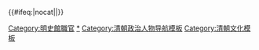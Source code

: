 {{Navbox 
|name = 清朝明史館職官
|title = [[清朝]][[明史館]]職官（[[1645年]]－[[1789年]]）
|titlestyle = background-color: #F2DE79;
|state = {{{state<includeonly>|collapsed</includeonly>}}}
|style = width: 100%; text-align: center;
|bodyclass = hlist
|groupstyle = text-align: center; background-color: #F2DE79;
|liststyle = text-align: center;

|group1 = [[監理]]
|list1 = [[和碩莊親王]][[允祿]]

|group2 = 歷任[[總裁]]
|list2 = [[张廷玉|張廷玉]]{{to}}[[朱軾|朱　軾]]{{to}}[[蔣廷錫]]{{to}}[[徐元夢]]{{to}}[[鄂爾奇]]{{to}}[[吳襄 (清朝)|吳　襄]]{{to}}[[完顏留保|留　保]]{{to}}[[胡煦|胡　煦]]{{to}}[[覺羅逢泰]]

|group3 = [[纂修官]]
|list3 = 
* [[孫嘉淦]]
* [[喬世臣]]
* [[汪由敦]]
* [[楊椿 (康熙進士)|楊　椿]]
* [[鄭江|鄭　江]]
* [[彭廷訓]]
* [[胡宗緒]]
* [[陶貞一]]
* [[蔣繼軾]]
* [[陸奎勳]]
* [[梅瑴成]]
* [[楊爾德]]
* [[閆圻|閆　圻]]
* [[姚之駰]]
* [[吳啟昆]]
* [[韓孝基]]
* [[馮汝軾]]
* [[吳麟|吳　麟]]
* [[藍千秋]]
* [[唐繼祖]]
* [[吳龍應]]
* [[王葉滋]]
* [[姚焜|姚　焜]]
* [[金門詔]]
* [[萬邦榮]]

|group4 = [[提調官]]
|list4 =
* [[覺羅吳拜]]
* [[伊爾敦]]
* [[春山|春　山]]
* [[春臺|春　臺]]
* [[汪國弼]]
* [[世祿|世　祿]]
* [[竇啓瑛|竇啟瑛]]
* [[劉嵩齡]]
* [[朱良裘]]

|group5 = [[收掌官]]
|list5 =
* [[佟世德]]
* [[石海|石　海]]
* [[覺羅彰古禮]]
* [[鄂禮善]]
* [[佟鏞|佟　鏞]]
* [[伊希德]]
* [[圖敏|圖　敏]]
* [[朝奇|朝　奇]]
* [[覺羅懷玉]]
* [[六格|六　格]]
* [[七十六]]
* [[索銘|索　銘]]
* [[多紳|多　紳]]

|group6 = [[繕寫官]]
|list6 =
* [[韓彥曾]]
* [[吳自高]]
* [[杜昌丁]]
* [[姚士塖]]
* [[李廷益]]
* [[朱瑄|朱　瑄]]
* [[戴大欽]]
* [[焦作新]]
* [[曹江|曹　江]]
* [[方南灂]]
* [[呂萬年]]
* [[黃鏞|黃　鏞]]
* [[羅德齡]]
* [[張曰謨]]
* [[朱溎臣]]
* [[金帶|金　帶]]
* [[羅溶|羅　溶]]
* [[王是荷]]
* [[錢毓崧]]
* [[何津|何　津]]
* [[謝沛生]]
* [[金元霖]]
* [[葛舜有]]
* [[馬士憲]]
* [[汪連芳]]
* [[陳墀|陳　墀]]
* [[呂春|呂　春]]
* [[畢大書]]
* [[馮大績]]
* [[王紹曾]]
* [[范尚仁]]
* [[童秉德]]
* [[甯玠|甯　玠]]
* [[沈彝|沈　彝]]
* [[金鼎|金　鼎]]
* [[張沅|張　沅]]
* [[張景琦]]
* [[陳書|陳　書]]
* [[于世寧]]
* [[徐璋|徐　璋]]

|group7 = [[校對官]]
|list7 =
* [[陳大受]]
* [[陳浩|陳　浩]]
* [[呂熾|呂　熾]]
* [[朱良裘]]
* [[熊暉吉]]
* [[吳兆雯]]
* [[于枋|于　枋]]
* [[田志勤]]
* [[夏廷芝]]
* [[唐進賢]]
* [[董邦達]]
* [[張映斗]]
* [[陸嘉穎]]
* [[張蘭清]]
* [[曹秀先]]
* [[吳泰|吳　泰]]
* [[李清芳]]
* [[潘乙震]]
* [[沈廷芳]]
* [[馮祁|馮　祁]]
* [[吳紱|吳　紱]]
* [[萬松齡]]
* [[楊二酉]]
* [[陳仁|陳　仁]]
* [[邱玖華]]
* [[帥家相]]
* [[費應泰]]
* [[葉環|葉　環]]
* [[盧明楷]]
* [[廖名揚]]
* [[徐顯烈]]
* [[王男|王　男]]
* [[薛世楫]]
* [[陳俊乂]]
* [[王積光]]
* [[李謙|李　謙]]
* [[曾尚渭]]

|group8 = [[監造]]
|list8 =
* [[雅爾岱]]
* [[永保|永　保]]
* [[雙玉|雙　玉]]
* [[西寧 (高佳氏)|西　寧]]
* [[胡三格]]
* [[恩克|恩　克]]
* [[永忠|永　忠]]
* [[于保柱]]
* [[鄭桑格]]

|belowstyle = text-align: center; background-color: #F2DE79;
|below = 
* 清朝其他特開修書館：'''[[Template:清朝三禮館職官|三禮館]]'''
* '''[[Template:清朝四庫全書館職官|四庫全書館]]'''
* '''[[Template:清朝通鑑綱目館職官|通鑑綱目館]]'''
* '''[[Template:清朝孝經館職官|孝經館]]'''
* '''[[Template:清朝春秋館職官|春秋館]]'''
* '''[[Template:清朝律呂正義館職官|律呂正義館]]'''
* '''[[Template:清朝硃批諭旨館職官|硃批諭旨館]]'''
* '''[[Template:清朝會典館職官|會典館]]'''
* '''[[Template:清朝八旗通志館職官|八旗通志館]]'''
* '''[[Template:清朝明紀綱目館職官|明紀綱目館]]'''
* '''[[Template:清朝古今圖書集成館職官|古今圖書集成館]]'''
* '''[[Template:清朝四朝詩修書處職官|四朝詩修書處]]'''
* '''[[Template:清朝子史精華修書處職官|子史精華修書處]]'''
* '''[[Template:清朝一統志館職官|一統志館]]'''
* '''[[Template:清朝藏經館職官|藏經館]]'''
* '''[[Template:清朝清字經館職官|清字經館]]'''
* '''[[Template:清朝文穎館職官|文穎館]]'''
* '''[[Template:清朝醫書館職官|醫書館]]''' 
}}<includeonly>{{#ifeq:{{{1}}}|nocat||[[Category:明史館職官]]}}</includeonly><noinclude>

[[Category:明史館職官|*]]
[[Category:清朝政治人物导航模板]]
[[Category:清朝文化模板]]
</noinclude>